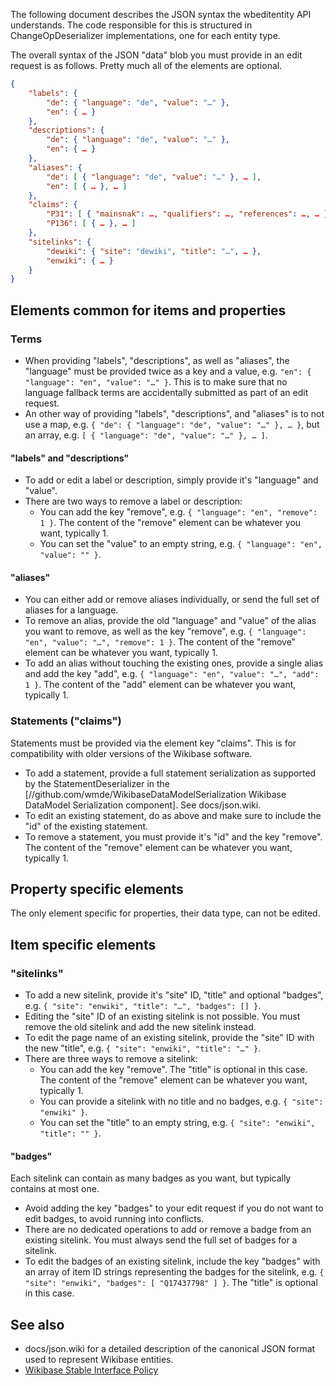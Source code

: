 The following document describes the JSON syntax the wbeditentity API understands. The code responsible for this is structured in ChangeOpDeserializer implementations, one for each entity type.

The overall syntax of the JSON "data" blob you must provide in an edit request is as follows. Pretty much all of the elements are optional.

<syntaxhighlight lang="json">
{
    "labels": {
        "de": { "language": "de", "value": "…" },
        "en": { … }
    },
    "descriptions": {
        "de": { "language": "de", "value": "…" },
        "en": { … }
    },
    "aliases": {
        "de": [ { "language": "de", "value": "…" }, … ],
        "en": [ { … }, … ]
    },
    "claims": {
        "P31": [ { "mainsnak": …, "qualifiers": …, "references": …, … }, … ],
        "P136": [ { … }, … ]
    },
    "sitelinks": {
        "dewiki": { "site": "dewiki", "title": "…", … },
        "enwiki": { … }
    }
}
</syntaxhighlight>

== Elements common for items and properties ==

=== Terms ===
* When providing "labels", "descriptions", as well as "aliases", the "language" must be provided twice as a key and a value, e.g. <code>"en": { "language": "en", "value": "…" }</code>. This is to make sure that no language fallback terms are accidentally submitted as part of an edit request.
* An other way of providing "labels", "descriptions", and "aliases" is to not use a map, e.g. <code>{ "de": { "language": "de", "value": "…" }, … }</code>, but an array, e.g. <code>[ { "language": "de", "value": "…" }, … ]</code>.

==== "labels" and "descriptions" ====
* To add or edit a label or description, simply provide it's "language" and "value".
* There are two ways to remove a label or description:
** You can add the key "remove", e.g. <code>{ "language": "en", "remove": 1 }</code>. The content of the "remove" element can be whatever you want, typically 1.
** You can set the "value" to an empty string, e.g. <code>{ "language": "en", "value": "" }</code>.

==== "aliases" ====
* You can either add or remove aliases individually, or send the full set of aliases for a language.
* To remove an alias, provide the old "language" and "value" of the alias you want to remove, as well as the key "remove", e.g. <code>{ "language": "en", "value": "…", "remove": 1 }</code>. The content of the "remove" element can be whatever you want, typically 1.
* To add an alias without touching the existing ones, provide a single alias and add the key "add", e.g. <code>{ "language": "en", "value": "…", "add": 1 }</code>. The content of the "add" element can be whatever you want, typically 1.

=== Statements ("claims") ===
Statements must be provided via the element key "claims". This is for compatibility with older versions of the Wikibase software.
* To add a statement, provide a full statement serialization as supported by the StatementDeserializer in the [//github.com/wmde/WikibaseDataModelSerialization Wikibase DataModel Serialization component]. See docs/json.wiki.
* To edit an existing statement, do as above and make sure to include the "id" of the existing statement.
* To remove a statement, you must provide it's "id" and the key "remove". The content of the "remove" element can be whatever you want, typically 1.

== Property specific elements ==
The only element specific for properties, their data type, can not be edited.

== Item specific elements ==

=== "sitelinks" ===
* To add a new sitelink, provide it's "site" ID, "title" and optional "badges", e.g. <code>{ "site": "enwiki", "title": "…", "badges": [] }</code>.
* Editing the "site" ID of an existing sitelink is not possible. You must remove the old sitelink and add the new sitelink instead.
* To edit the page name of an existing sitelink, provide the "site" ID with the new "title", e.g. <code>{ "site": "enwiki", "title": "…" }</code>.
* There are three ways to remove a sitelink:
** You can add the key "remove". The "title" is optional in this case. The content of the "remove" element can be whatever you want, typically 1.
** You can provide a sitelink with no title and no badges, e.g. <code>{ "site": "enwiki" }</code>.
** You can set the "title" to an empty string, e.g. <code>{ "site": "enwiki", "title": "" }</code>.

==== "badges" ====
Each sitelink can contain as many badges as you want, but typically contains at most one.
* Avoid adding the key "badges" to your edit request if you do not want to edit badges, to avoid running into conflicts.
* There are no dedicated operations to add or remove a badge from an existing sitelink. You must always send the full set of badges for a sitelink.
* To edit the badges of an existing sitelink, include the key "badges" with an array of item ID strings representing the badges for the sitelink, e.g. <code>{ "site": "enwiki", "badges": [ "Q17437798" ] }</code>. The "title" is optional in this case.

== See also ==
* docs/json.wiki for a detailed description of the canonical JSON format used to represent Wikibase entities.
* [[d:Wikidata:Stable Interface Policy|Wikibase Stable Interface Policy]]
